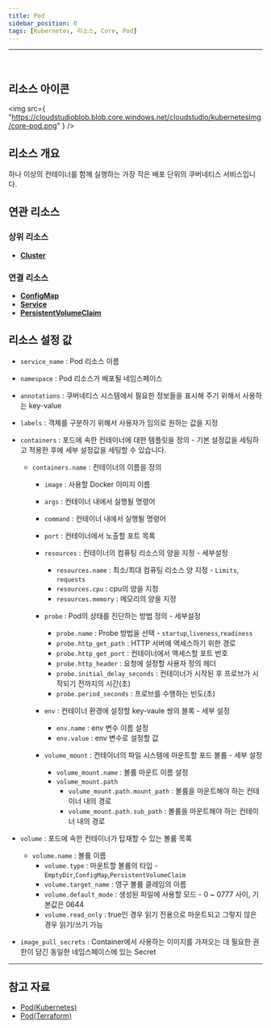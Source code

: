 ```yaml
---
title: Pod
sidebar_position: 0
tags: [Kubernetes, 리소스, Core, Pod]
---
```



<hr />
<br />


## 리소스 아이콘

<img
    src={
        "https://cloudstudioblob.blob.core.windows.net/cloudstudio/kubernetesImg/core-pod.png"
    }
/>

## 리소스 개요

하나 이상의 컨테이너를 함께 실행하는 가장 작은 배포 단위의 쿠버네티스 서비스입니다.

## 연관 리소스

### 상위 리소스

-   [**Cluster**](https://docs.cstudio.app/docs/resource/kubernetes/Base/Cluster)


### 연결 리소스

-   [**ConfigMap**](https://docs.cstudio.app/docs/resource/kubernetes/Core/ConfigMap)
-   [**Service**](https://docs.cstudio.app/docs/resource/kubernetes/Core/Service)
-   [**PersistentVolumeClaim**](https://docs.cstudio.app/docs/resource/kubernetes/Core/PersistentVolumeClaim)



## 리소스 설정 값

-   `service_name` : Pod 리소스 이름
-   `namespace` : Pod 리소스가 배포될 네임스페이스
-   `annotations` : 쿠버네티스 시스템에서 필요한 정보들을 표시해 주기 위해서 사용하는 key-value
-   `labels` : 객체를 구분하기 위해서 사용자가 임의로 원하는 값을 지정
-   `containers` : 포드에 속한 컨테이너에 대한 템플릿을 정의 - 기본 설정값을 세팅하고 적용한 후에 세부 설정값을 세팅할 수 있습니다.
    -   `containers.name` : 컨테이너의 이름을 정의
        -   `image` : 사용할 Docker 이미지 이름
        -   `args` : 컨테이너 내에서 실행될 명령어
        -   `command` : 컨테이너 내에서 실행될 명령어
        -   `port` : 컨테이너에서 노출할 포트 목록 

        -   `resources` : 컨테이너의 컴퓨팅 리소스의 양을 지정  - 세부설정 
            -   `resources.name` : 최소/최대 컴퓨팅 리소스 양 지정   - `Limits`, `requests`     
            -   `resources.cpu` : cpu의 양을 지정    
            -   `resources.memory` : 메모리의 양을 지정

        -   `probe` : Pod의 상태를 진단하는 방법 정의  - 세부설정 
            -   `probe.name` : Probe 방법을 선택 - `startup`,`liveness`,`readiness`
            -   `probe.http_get_path` : HTTP 서버에 액세스하기 위한 경로
            -   `probe.http_get_port` : 컨테이너에서 액세스할 포트 번호
            -   `probe.http_header` : 요청에 설정할 사용자 정의 헤더
            -   `probe.initial_delay_seconds` : 컨테이너가 시작된 후 프로브가 시작되기 전까지의 시간(초)
            -   `probe.period_seconds` : 프로브를 수행하는 빈도(초)

        -   `env` : 컨테이너 환경에 설정할 key-vaule 쌍의 블록 - 세부 설정
            -   `env.name` : env 변수 이름 설정
            -   `env.value` : env 변수로 설정할 값

        -   `volume_mount` : 컨테이너의 파일 시스템에 마운트할 포드 볼륨 - 세부 설정
            -   `volume_mount.name` : 볼륨 마운트 이름 설정
            -   `volume_mount.path` 
                -   `volume_mount.path.mount_path` : 볼륨을 마운트해야 하는 컨테이너 내의 경로
                -   `volume_mount.path.sub_path` : 볼륨을 마운트해야 하는 컨테이너 내의 경로
            
-   `volume` : 포드에 속한 컨테이너가 탑재할 수 있는 볼륨 목록
    -   `volume.name` : 볼륨 이름
        -   `volume.type` : 마운트할 볼륨의 타입 - `EmptyDir`,`ConfigMap`,`PersistentVolumeClaim`
        -   `volume.target_name` : 영구 볼륨 클레임의 이름
        -   `volume.default_mode` : 생성된 파일에 사용할 모드 - 0 ~ 0777 사이, 기본값은 0644
        -   `volume.read_only` : true인 경우 읽기 전용으로 마운트되고 그렇지 않은 경우 읽기/쓰기 가능

-   `image_pull_secrets` : Container에서 사용하는 이미지를 가져오는 데 필요한 권한이 담긴 동일한 네임스페이스에 있는 Secret



---

## 참고 자료

-   [Pod(Kubernetes)](https://kubernetes.io/docs/concepts/workloads/pods/)
-   [Pod(Terraform)](https://registry.terraform.io/providers/hashicorp/kubernetes/latest/docs/resources/pod)
